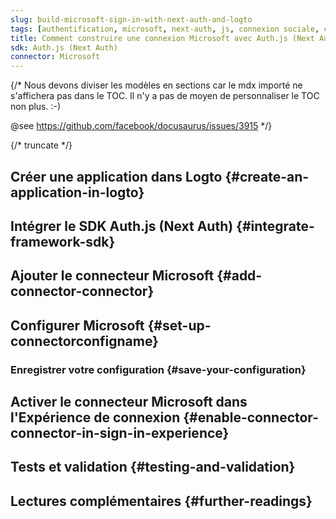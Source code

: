 ```yaml
---
slug: build-microsoft-sign-in-with-next-auth-and-logto
tags: [authentification, microsoft, next-auth, js, connexion sociale, connexion, login]
title: Comment construire une connexion Microsoft avec Auth.js (Next Auth)
sdk: Auth.js (Next Auth)
connector: Microsoft
---
```


{/*
  Nous devons diviser les modèles en sections car le mdx importé ne s'affichera pas dans le TOC.
  Il n'y a pas de moyen de personnaliser le TOC non plus. :-)

  @see https://github.com/facebook/docusaurus/issues/3915
*/}




{/* truncate */}

<Intro connector={connector} sdk="Auth.js (Next Auth)" link="https://authjs.dev/" />

## Créer une application dans Logto \{#create-an-application-in-logto}

<CreateApplication type="Application web traditionnelle" framework="Auth.js (Next Auth)" />

## Intégrer le SDK Auth.js (Next Auth) \{#integrate-framework-sdk}

<IntegrateSdk />

## Ajouter le connecteur Microsoft \{#add-connector-connector}

<AddSocialConnector connector={connector} framework="Auth.js (Next Auth)" />

## Configurer Microsoft \{#set-up-connectorconfigname}

<ConnectorGuide />

### Enregistrer votre configuration \{#save-your-configuration}

<SaveYourConfiguration connector={connector} />

## Activer le connecteur Microsoft dans l'Expérience de connexion \{#enable-connector-connector-in-sign-in-experience}

<EnableSocialConnector connector={connector} />

## Tests et validation \{#testing-and-validation}

<TestingAndValidation connector={connector} sdk="Auth.js (Next Auth)" />

## Lectures complémentaires \{#further-readings}

<FurtherReadings />

